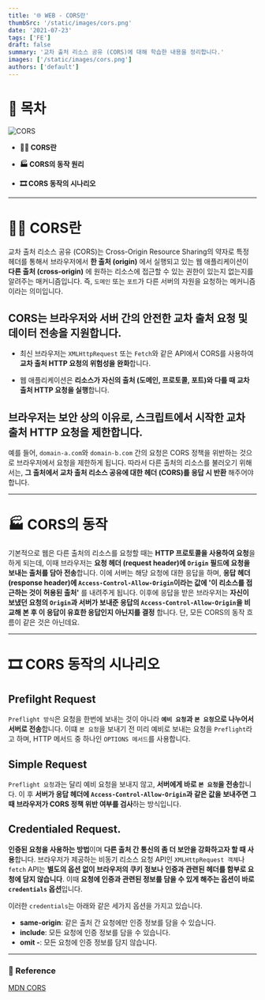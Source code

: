 ```yaml
---
title: '🌐 WEB - CORS란'
thumbSrc: '/static/images/cors.png'
date: '2021-07-23'
tags: ['FE']
draft: false
summary: '교차 출처 리소스 공유 (CORS)에 대해 학습한 내용을 정리합니다.'
images: ['/static/images/cors.png']
authors: ['default']
---
```


# 📌 목차

![CORS](/static/images/cors.png)

- **💁🏻 CORS란**

- **🏭 CORS의 동작 원리**

- **🎞️ CORS 동작의 시나리오**

---

# 💁🏻 CORS란

교차 출처 리소스 공유 (CORS)는 Cross-Origin Resource Sharing의 약자로 특정 헤더를 통해서 브라우저에서 **한 출처 (origin)** 에서 실행되고 있는 웹 애플리케이션이 **다른 출처 (cross-origin)** 에 원하는 리소스에 접근할 수 있는 권한이 있는지 없는지를 알려주는 매커니즘입니다. 즉, `도메인` 또는 `포트`가 다른 서버의 자원을 요청하는 메커니즘이라는 의미입니다.

## CORS는 브라우저와 서버 간의 안전한 교차 출처 요청 및 데이터 전송을 지원합니다.

- 최신 브라우저는 `XMLHttpRequest` 또는 `Fetch`와 같은 API에서 CORS를 사용하여 **교차 출처 HTTP 요청의 위험성을 완화**합니다.

- 웹 애플리케이션은 **리소스가 자신의 출처 (도메인, 프로토콜, 포트)와 다를 때 교차 출처 HTTP 요청을 실행**합니다.

## 브라우저는 보안 상의 이유로, 스크립트에서 시작한 교차 출처 HTTP 요청을 제한합니다.

예를 들어, `domain-a.com`와 `domain-b.com` 간의 요청은 CORS 정책을 위반하는 것으로 브라우저에서 요청을 제한하게 됩니다. 따라서 다른 출처의 리소스를 불러오기 위해서는, **그 출처에서 교차 출처 리소스 공유에 대한 헤더 (CORS)를 응답 시 반환** 해주어야 합니다.

---

# 🏭 CORS의 동작

기본적으로 웹은 다른 출처의 리소스를 요청할 때는 **HTTP 프로토콜을 사용하여 요청**을 하게 되는데, 이때 브라우저는 **요청 헤더 (request header)에 `Origin` 필드에 요청을 보내는 출처를 담아 전송**합니다. 이에 서버는 해당 요청에 대한 응답을 하며, **응답 헤더 (response header)에 `Access-Control-Allow-Origin`이라는 값에 '이 리소스를 접근하는 것이 허용된 출처'** 를 내려주게 됩니다. 이후에 응답을 받은 브라우저는 **자신이 보냈던 요청의 `Origin`과 서버가 보내준 응답의 `Access-Control-Allow-Origin`을 비교해 본 후 이 응답이 유효한 응답인지 아닌지를 결정** 합니다. 단, 모든 CORS의 동작 흐름이 같은 것은 아닌데요.

---

# 🎞️ CORS 동작의 시나리오

## Prefilght Request

`Preflight 방식`은 요청을 한번에 보내는 것이 아니라 **`예비 요청`과 `본 요청`으로 나누어서 서버로 전송**합니다. 이떄 `본 요청`을 보내기 전 미리 예비로 보내는 요청을 `Preflight`라고 하며, HTTP 메서드 중 하나인 `OPTIONS 메서드`를 사용합니다.

## Simple Request

`Preflight 요청`과는 달리 예비 요청을 보내지 않고, **서버에게 바로 `본 요청`을 전송**합니다. 이 후 **서버가 응답 헤더에 `Access-Control-Allow-Origin`과 같은 값을 보내주면 그때 브라우저가 CORS 정책 위반 여부를 검사**하는 방식입니다.

## Credentialed Request.

**인증된 요청을 사용하는 방법**이며 **다른 출처 간 통신의 좀 더 보안을 강화하고자 할 때 사용**합니다. 브라우저가 제공하는 비동기 리소스 요청 API인 `XMLHttpRequest 객체`나 `fetch` API는 **별도의 옵션 없이 브라우저의 쿠키 정보나 인증과 관련된 헤더를 함부로 요청에 담지 않습니다**. 이때 **요청에 인증과 관련된 정보를 담을 수 있게 해주는 옵션이 바로 `credentials` 옵션**입니다.

이러한 `credentials`는 아래와 같은 세가지 옵션을 가지고 있습니다.

- **same-origin**: 같은 출처 간 요청에만 인증 정보를 담을 수 있습니다.
- **include**: 모든 요청에 인증 정보를 담을 수 있습니다.
- **omit -**: 모든 요청에 인증 정보를 담지 않습니다.

---

### 🔗 Reference

[MDN CORS](https://developer.mozilla.org/ko/docs/Web/HTTP/CORS)
